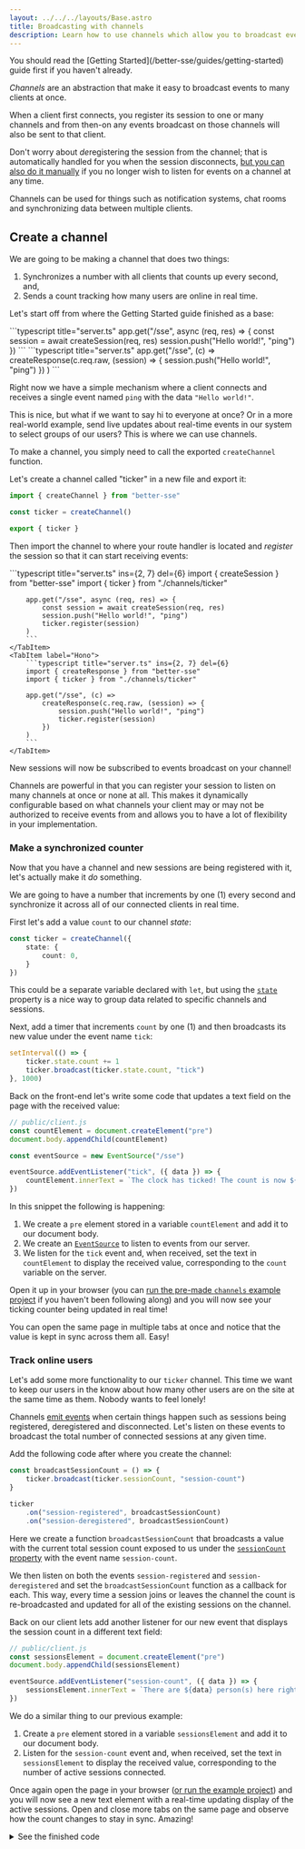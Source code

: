```yaml
---
layout: ../../../layouts/Base.astro
title: Broadcasting with channels
description: Learn how to use channels which allow you to broadcast events to many clients at once.
---
```



<Aside>
	You should read the [Getting Started](/better-sse/guides/getting-started) guide first if you haven't already.
</Aside>

*Channels* are an abstraction that make it easy to broadcast events to many clients at once.

When a client first connects, you register its session to one or many channels and from then-on any events broadcast on those channels will also be sent to that client.

Don't worry about *de*registering the session from the channel; that is automatically handled for you when the session disconnects, [but you can also do it manually](/better-sse/reference/api/#channelderegister-session-session--this) if you no longer wish to listen for events on a channel at any time.

Channels can be used for things such as notification systems, chat rooms and synchronizing data between multiple clients.

## Create a channel

We are going to be making a channel that does two things:

1. Synchronizes a number with all clients that counts up every second, and,
2. Sends a count tracking how many users are online in real time.

Let's start off from where the Getting Started guide finished as a base:

<Tabs syncKey="framework">
    <TabItem label="Express">
        ```typescript title="server.ts"
        app.get("/sse", async (req, res) => {
            const session = await createSession(req, res)
            session.push("Hello world!", "ping")
        })
        ```
    </TabItem>
    <TabItem label="Hono">
        ```typescript title="server.ts"
        app.get("/sse", (c) =>
            createResponse(c.req.raw, (session) => {
                session.push("Hello world!", "ping")
            })
        )
        ```
    </TabItem>
</Tabs>

Right now we have a simple mechanism where a client connects and receives a single event named `ping` with the data `"Hello world!"`.

This is nice, but what if we want to say hi to everyone at once? Or in a more real-world example, send live updates about real-time events in our system to select groups of our users? This is where we can use channels.

To make a channel, you simply need to call the exported `createChannel` function.

Let's create a channel called "ticker" in a new file and export it:

```typescript title="channels/ticker.ts"
import { createChannel } from "better-sse"

const ticker = createChannel()

export { ticker }
```

Then import the channel to where your route handler is located and *register* the session so that it can start receiving events:

<Tabs syncKey="framework">
    <TabItem label="Express">
        ```typescript title="server.ts" ins={2, 7} del={6}
        import { createSession } from "better-sse"
        import { ticker } from "./channels/ticker"

        app.get("/sse", async (req, res) => {
            const session = await createSession(req, res)
            session.push("Hello world!", "ping")
            ticker.register(session)
        )
        ```
    </TabItem>
    <TabItem label="Hono">
        ```typescript title="server.ts" ins={2, 7} del={6}
        import { createResponse } from "better-sse"
        import { ticker } from "./channels/ticker"

        app.get("/sse", (c) => 
            createResponse(c.req.raw, (session) => {
                session.push("Hello world!", "ping")
                ticker.register(session)
            })
        )
        ```
    </TabItem>
</Tabs>

New sessions will now be subscribed to events broadcast on your channel!

Channels are powerful in that you can register your session to listen on many channels at once or none at all. This makes it dynamically configurable based on what channels your client may or may not be authorized to receive events from and allows you to have a lot of flexibility in your implementation.

### Make a synchronized counter

Now that you have a channel and new sessions are being registered with it, let's actually make it *do* something.

We are going to have a number that increments by one (1) every second and synchronize it across all of our connected clients in real time.

First let's add a value `count` to our channel *state*:

```typescript title="channels/ticker.ts" ins={2-4}
const ticker = createChannel({
    state: {
        count: 0,
    }
})
```

This could be a separate variable declared with `let`, but using the [`state`](/better-sse/reference/api/#channelstate-state) property is a nice way to group data related to specific channels and sessions.

Next, add a timer that increments `count` by one (1) and then broadcasts its new value under the event name `tick`:

```typescript title="channels/ticker.ts"
setInterval(() => {
    ticker.state.count += 1
    ticker.broadcast(ticker.state.count, "tick")
}, 1000)
```

Back on the front-end let's write some code that updates a text field on the page with the received value:

```typescript
// public/client.js
const countElement = document.createElement("pre")
document.body.appendChild(countElement)

const eventSource = new EventSource("/sse")

eventSource.addEventListener("tick", ({ data }) => {
	countElement.innerText = `The clock has ticked! The count is now ${data}.`
})
```

In this snippet the following is happening:

1. We create a `pre` element stored in a variable `countElement` and add it to our document body.
2. We create an [`EventSource`](https://developer.mozilla.org/en-US/docs/Web/API/EventSource) to listen to events from our server.
3. We listen for the `tick` event and, when received, set the text in `countElement` to display the received value, corresponding to the `count` variable on the server.

Open it up in your browser (you can [run the pre-made `channels` example project](https://github.com/MatthewWid/better-sse/tree/master/examples/channels) if you haven't been following along) and you will now see your ticking counter being updated in real time!

You can open the same page in multiple tabs at once and notice that the value is kept in sync across them all. Easy!

### Track online users

Let's add some more functionality to our `ticker` channel. This time we want to keep our users in the know about how many other users are on the site at the same time as them. Nobody wants to feel lonely!

Channels [emit events](https://nodejs.org/api/events.html#events_class_eventemitter) when certain things happen such as sessions being registered, deregistered and disconnected. Let's listen on these events to broadcast the total number of connected sessions at any given time.

Add the following code after where you create the channel:

```typescript title="channels/ticker.ts"
const broadcastSessionCount = () => {
	ticker.broadcast(ticker.sessionCount, "session-count")
}

ticker
	.on("session-registered", broadcastSessionCount)
	.on("session-deregistered", broadcastSessionCount)
```

Here we create a function `broadcastSessionCount` that broadcasts a value with the current total session count exposed to us under the [`sessionCount` property](/better-sse/reference/api/#channelsessioncount-number) with the event name `session-count`.

We then listen on both the events `session-registered` and `session-deregistered` and set the `broadcastSessionCount` function as a callback for each. This way, every time a session joins or leaves the channel the count is re-broadcasted and updated for all of the existing sessions on the channel.

Back on our client lets add another listener for our new event that displays the session count in a different text field:

```typescript
// public/client.js
const sessionsElement = document.createElement("pre")
document.body.appendChild(sessionsElement)

eventSource.addEventListener("session-count", ({ data }) => {
	sessionsElement.innerText = `There are ${data} person(s) here right now!`
})
```

We do a similar thing to our previous example:

1. Create a `pre` element stored in a variable `sessionsElement` and add it to our document body.
2. Listen for the `session-count` event and, when received, set the text in `sessionsElement` to display the received value, corresponding to the number of active sessions connected.

Once again open the page in your browser ([or run the example project](https://github.com/MatthewWid/better-sse/tree/master/examples/channels)) and you will now see a new text element with a real-time updating display of the active sessions. Open and close more tabs on the same page and observe how the count changes to stay in sync. Amazing!

<details>
	<summary>See the finished code</summary>

<Tabs syncKey="framework">
    <TabItem label="Express">
        ```typescript title="server.ts"
        import express from "express"
        import { createSession } from "better-sse"
        import { ticker } from "./channels/ticker"

        const app = express()

        app.use(express.static("./public"))

        app.get("/sse", async (req, res) => {
            const session = await createSession(req, res)
            ticker.register(session)
        })

        app.listen(8080)
        ```
    </TabItem>
    <TabItem label="Hono">
        ```typescript title="server.ts"
        import { Hono } from "hono"
        import { serve } from "@hono/node-server"
        import { serveStatic } from "@hono/node-server/serve-static"
        import { createResponse } from "better-sse"
        import { ticker } from "./channels/ticker"

        const app = new Hono()

        app.use("*", serveStatic({ root: "./public" }))

        app.get("/sse", (c) =>
            createResponse(c.req.raw, (session) => {
                ticker.register(session)
            })
        )

        serve({
            fetch: app.fetch,
            port: 8080,
        })
        ```
    </TabItem>
</Tabs>

```typescript title="channels/ticker.ts"
import { createChannel } from "better-sse"

const ticker = createChannel({
    state: {
        count: 0,
    },
})

setInterval(() => {
	ticker.broadcast(ticket.state.count++, "tick")
}, 1000)

const broadcastSessionCount = () => {
	ticker.broadcast(ticker.sessionCount, "session-count")
}

ticker
	.on("session-registered", broadcastSessionCount)
	.on("session-deregistered", broadcastSessionCount)

export { ticker }
```

```typescript
// public/client.js
const eventSource = new EventSource("/sse")

const sessionsElement = document.createElement("pre")
document.body.appendChild(sessionsElement)

eventSource.addEventListener("tick", ({ data }) => {
	countElement.innerText = `The clock has ticked! The count is now ${data}.`
})

const countElement = document.createElement("pre")
document.body.appendChild(countElement)

eventSource.addEventListener("session-count", ({ data }) => {
	sessionsElement.innerText = `There are ${data} person(s) here right now!`
})
```
</details>
